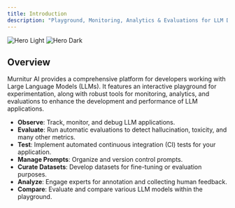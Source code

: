 ```yaml
---
title: Introduction
description: "Playground, Monitoring, Analytics & Evaluations for LLM Developers"
---
```


<img className="block dark:hidden" src="/images/hero.ai.png" alt="Hero Light" />
<img className="hidden dark:block" src="/images/hero.ai.png" alt="Hero Dark" />

## Overview

Murnitur AI provides a comprehensive platform for developers working with Large Language Models (LLMs). It features an interactive playground for experimentation, along with robust tools for monitoring, analytics, and evaluations to enhance the development and performance of LLM applications.

- **Observe**: Track, monitor, and debug LLM applications.
- **Evaluate**: Run automatic evaluations to detect hallucination, toxicity, and many other metrics.
- **Test**: Implement automated continuous integration (CI) tests for your application.
- **Manage Prompts**: Organize and version control prompts.
- **Curate Datasets**: Develop datasets for fine-tuning or evaluation purposes.
- **Analyze**: Engage experts for annotation and collecting human feedback.
- **Compare**: Evaluate and compare various LLM models within the playground.
